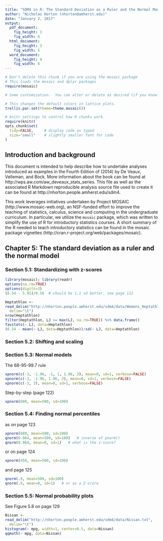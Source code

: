 ```yaml
---
title: "SDM4 in R: The Standard Deviation as a Ruler and the Normal Model (Chapter 5)"
author: "Nicholas Horton (nhorton@amherst.edu)"
date: "January 2, 2017"
output: 
  pdf_document:
    fig_height: 3
    fig_width: 6
  html_document:
    fig_height: 3
    fig_width: 5
  word_document:
    fig_height: 4
    fig_width: 6
---
```



```r
# Don't delete this chunk if you are using the mosaic package
# This loads the mosaic and dplyr packages
require(mosaic)
```

```r
# Some customization.  You can alter or delete as desired (if you know what you are doing).

# This changes the default colors in lattice plots.
trellis.par.set(theme=theme.mosaic())  

# knitr settings to control how R chunks work.
require(knitr)
opts_chunk$set(
  tidy=FALSE,     # display code as typed
  size="small"    # slightly smaller font for code
)
```

## Introduction and background 

This document is intended to help describe how to undertake analyses introduced 
as examples in the Fourth Edition of \emph{Stats: Data and Models} (2014) by De Veaux, Velleman, and Bock.
More information about the book can be found at http://wps.aw.com/aw_deveaux_stats_series.  This
file as well as the associated R Markdown reproducible analysis source file used to create it can be found at http://nhorton.people.amherst.edu/sdm4.

This work leverages initiatives undertaken by Project MOSAIC (http://www.mosaic-web.org), an NSF-funded effort to improve the teaching of statistics, calculus, science and computing in the undergraduate curriculum. In particular, we utilize the `mosaic` package, which was written to simplify the use of R for introductory statistics courses. A short summary of the R needed to teach introductory statistics can be found in the mosaic package vignettes (http://cran.r-project.org/web/packages/mosaic).

## Chapter 5: The standard deviation as a ruler and the normal model

### Section 5.1: Standardizing with z-scores


```r
library(mosaic); library(readr)
options(na.rm=TRUE)
options(digits=3)
(6.54 - 5.91)/0.56  # should be 1.1 sd better, see page 112
```

```r
Heptathlon <- 
read_delim("http://nhorton.people.amherst.edu/sdm4/data/Womens_Heptathlon_2012.txt",
  delim="\t")
nrow(Heptathlon)  
filter(Heptathlon, LJ >= max(LJ, na.rm=TRUE)) %>% data.frame()
favstats(~ LJ, data=Heptathlon)
(6.54 - mean(~ LJ, data=Heptathlon))/sd(~ LJ, data=Heptathlon)
```

### Section 5.2: Shifting and scaling

### Section 5.3: Normal models

The 68-95-99.7 rule

```r
xpnorm(c(-3, -1.96, -1, 1, 1.96, 3), mean=0, sd=1, verbose=FALSE)
xpnorm(c(-3, -1.96, 1.96, 3), mean=0, sd=1, verbose=FALSE)
xpnorm(c(-3, 3), mean=0, sd=1, verbose=FALSE)
```

Step-by-step (page 122)

```r
xpnorm(600, mean=500, sd=100)
```

### Section 5.4: Finding normal percentiles

as on page 123

```r
xpnorm(680, mean=500, sd=100)
qnorm(0.964, mean=500, sd=100)   # inverse of pnorm()
qnorm(0.964, mean=0, sd=1)   # what is the z-score?
```

or on page 124

```r
xpnorm(450, mean=500, sd=100)
```

and page 125

```r
qnorm(.9, mean=500, sd=100)
qnorm(.9, mean=0, sd=1)   # or as a Z-score
```

### Section 5.5: Normal probability plots

See Figure 5.8 on page 129

```r
Nissan <- 
read_delim("http://nhorton.people.amherst.edu/sdm4/data/Nissan.txt",
  delim="\t")
histogram(~ mpg, width=1, center=0.5, data=Nissan)
qqmath(~ mpg, data=Nissan)
```
